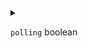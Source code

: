 
<details>
<summary>

`polling`  <span class="config-field-type">boolean</span> 

</summary>

Polling will tell the remote container to use polling instead of inotify

</details>
